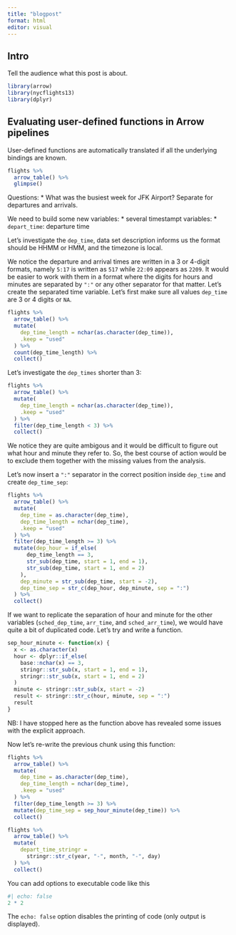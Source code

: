 ```yaml
---
title: "blogpost"
format: html
editor: visual
---
```


## Intro

Tell the audience what this post is about.


```r
library(arrow)
library(nycflights13)
library(dplyr)
```


## Evaluating user-defined functions in Arrow pipelines

User-defined functions are automatically translated if all the underlying bindings are known.

```r
flights %>% 
  arrow_table() %>% 
  glimpse()
```

Questions:
* What was the busiest week for JFK Airport? Separate for departures and arrivals.

We need to build some new variables: 
* several timestampt variables:
  * `depart_time`: departure time

Let's investigate the `dep_time`, data set description informs us the format should be HHMM or HMM, and the timezone is local. 

We notice the departure and arrival times are written in a 3 or 4-digit formats, namely `5:17` is written as 
`517` while `22:09` appears as `2209`. It would be easier to work with them in a format where the digits for hours and minutes are separated by `":"` or any other separator for that matter. Let's create the separated time
variable. Let's first make sure all values `dep_time` are 3 or 4 digits or `NA`.

```r
flights %>% 
  arrow_table() %>% 
  mutate(
    dep_time_length = nchar(as.character(dep_time)),
    .keep = "used"
  ) %>% 
  count(dep_time_length) %>% 
  collect()
```

Let's investigate the `dep_times` shorter than 3:
```r
flights %>% 
  arrow_table() %>% 
  mutate(
    dep_time_length = nchar(as.character(dep_time)),
    .keep = "used"
  ) %>% 
  filter(dep_time_length < 3) %>% 
  collect()
```

We notice they are quite ambigous and it would be difficult to figure out what hour and minute they refer to. So, the best course of action would be to exclude them together with the missing values from the analysis.

Let's now insert a `":"` separator in the correct position inside `dep_time` and create `dep_time_sep`:

```r
flights %>% 
  arrow_table() %>% 
  mutate(
    dep_time = as.character(dep_time),
    dep_time_length = nchar(dep_time),
    .keep = "used"
  ) %>% 
  filter(dep_time_length >= 3) %>% 
  mutate(dep_hour = if_else(
      dep_time_length == 3,
      str_sub(dep_time, start = 1, end = 1),
      str_sub(dep_time, start = 1, end = 2)
    ),
    dep_minute = str_sub(dep_time, start = -2),
    dep_time_sep = str_c(dep_hour, dep_minute, sep = ":")
  ) %>% 
  collect()
```

If we want to replicate the separation of hour and minute for the other variables (`sched_dep_time`, `arr_time`, and `sched_arr_time`), we would have quite a bit of duplicated code. Let's try and write a function.

```r
sep_hour_minute <- function(x) {
  x <- as.character(x)
  hour <- dplyr::if_else(
    base::nchar(x) == 3,
    stringr::str_sub(x, start = 1, end = 1),
    stringr::str_sub(x, start = 1, end = 2)
  )
  minute <- stringr::str_sub(x, start = -2)
  result <- stringr::str_c(hour, minute, sep = ":")
  result
}
```

NB: I have stopped here as the function above has revealed some issues with the explicit approach.

Now let's re-write the previous chunk using this function:

```r
flights %>% 
  arrow_table() %>% 
  mutate(
    dep_time = as.character(dep_time),
    dep_time_length = nchar(dep_time),
    .keep = "used"
  ) %>% 
  filter(dep_time_length >= 3) %>% 
  mutate(dep_time_sep = sep_hour_minute(dep_time)) %>% 
  collect()
```


```r
flights %>% 
  arrow_table() %>% 
  mutate(
    depart_time_stringr = 
      stringr::str_c(year, "-", month, "-", day)
  ) %>% 
  collect()
```

You can add options to executable code like this

```r
#| echo: false
2 * 2
```

The `echo: false` option disables the printing of code (only output is displayed).
